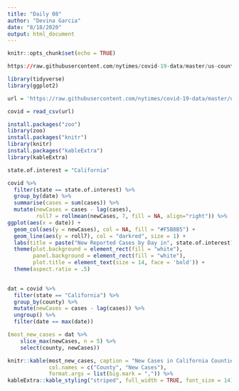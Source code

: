 ```yaml
---
title: "Daily 08"
author: "Devina Garcia"
date: "8/18/2020"
output: html_document
---
```


```r
knitr::opts_chunk$set(echo = TRUE)
```

```r
https://raw.githubusercontent.com/nytimes/covid-19-data/master/us-counties.csv
```


```r
library(tidyverse)
library(ggplot2)

url = 'https://raw.githubusercontent.com/nytimes/covid-19-data/master/us-counties.csv'

covid = read_csv(url)

```

```r
install.packages("zoo")
library(zoo)
install.packages("knitr")
library(knitr)
install.packages("kableExtra")
library(kableExtra)


```

```r
state.of.interest = "California"

covid %>%
  filter(state == state.of.interest) %>%
  group_by(date) %>%
  summarise(cases = sum(cases)) %>%
  mutate(newCases = cases - lag(cases),
         roll7 = rollmean(newCases, 7, fill = NA, align="right")) %>%
ggplot(aes(x = date)) +
  geom_col(aes(y = newCases), col = NA, fill = "#F5B8B5") +
  geom_line(aes(y = roll7), col = "darkred", size = 1) +
  labs(title = paste("New Reported Cases by Day in", state.of.interest)) +
  theme(plot.background = element_rect(fill = "white"),
        panel.background = element_rect(fill = "white"),
        plot.title = element_text(size = 14, face = 'bold')) +
  theme(aspect.ratio = .5) 
          
```

```r
dat = covid %>%
  filter(state == "California") %>%
  group_by(county) %>%
  mutate(newCases = cases - lag(cases)) %>%
  ungroup() %>%
  filter(date == max(date))

(most_new_cases = dat %>%
    slice_max(newCases, n = 5) %>%
    select(county, newCases))

knitr::kable(most_new_cases, caption = "New Cases in California Counties",
             col.names = c("County", "New Cases"),
             format.args = list(big.mark = ",")) %>%
kableExtra::kable_styling("striped", full_width = TRUE, font_size = 14)
```

